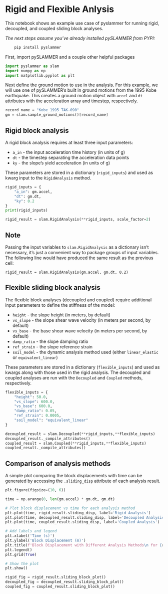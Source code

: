 # Rigid and Flexible Anlysis

This notebook shows an example use case of pyslammer for running rigid, decoupled, and coupled sliding block analyses.

*The next steps assume you've already installed pySLAMMER from PYPI:*

``` bash
    pip install pyslammer
```

First, import pySLAMMER and a couple other helpful packages

```python
import pyslammer as slam
import numpy as np
import matplotlib.pyplot as plt
```

Next define the ground motion to use in the analysis. For this example, we will use one of pySLAMMER's built in ground motions from the 1995 Kobe earthquake. This creates a ground motion object with `accel` and `dt` attributes with the acceleration array and timestep, respectively.

```python
record_name = "Kobe_1995_TAK-090"
gm = slam.sample_ground_motions()[record_name]
```

## Rigid block analysis

A rigid block analysis requires at least three input parameters:

-   `a_in` - the input acceleration time history (in units of g)
-   `dt` - the timestep separating the acceleration data points
-   `ky` - the slope's yield acceleration (in units of g)

These parameters are stored in a dictionary (`rigid_inputs`) and used as kwarg input to the `RigidAnalysis` method.

```python
rigid_inputs = {
    "a_in": gm.accel,
    "dt": gm.dt,
    "ky": 0.2
}
print(rigid_inputs)

rigid_result = slam.RigidAnalysis(**rigid_inputs, scale_factor=2)
```

::: callout-note
## Note

Passing the input variables to `slam.RigidAnalysis` as a dictionary isn't necessary, it's just a convenient way to package groups of input variables. The following line would have produced the same result as the previous cell:

`rigid_result = slam.RigidAnalysis(gm.accel, gm.dt, 0.2)`
:::

## Flexible sliding block analysis

The flexible block analyses (decoupled and coupled) require additional input parameters to define the stiffness of the model:

-   `height` - the slope height (in meters, by default)
-   `vs_slope` - the slope shear wave velocity (in meters per second, by default)
-   `vs_base` - the base shear wave velocity (in meters per second, by default)
-   `damp_ratio` - the slope damping ratio
-   `ref_strain` - the slope reference strain
-   `soil_model` - the dynamic analysis method used (either `linear_elastic` or `equivalent_linear`)

These parameters are stored in a dictionary (`flexible_inputs`) and used as kwargs along with those used in the rigid analysis. The decoupled and coupled analyses are run with the `Decoupled` and `Coupled` methods, respectively.

```python
flexible_inputs = {
    "height": 50.0,
    "vs_slope": 600.0,
    "vs_base": 600.0,
    "damp_ratio": 0.05,
    "ref_strain": 0.0005,
    "soil_model": "equivalent_linear"
}

decoupled_result = slam.Decoupled(**rigid_inputs,**flexible_inputs)
decoupled_result._compile_attributes()
coupled_result = slam.Coupled(**rigid_inputs,**flexible_inputs)
coupled_result._compile_attributes()
```

## Comparison of analysis methods

A simple plot comparing the block displacements with time can be generated by accessing the `.sliding_disp` attribute of each analysis result.

```python
plt.figure(figsize=(10, 6))

time = np.arange(0, len(gm.accel) * gm.dt, gm.dt)

# Plot block displacement vs time for each analysis method
plt.plot(time, rigid_result.sliding_disp, label='Rigid Analysis')
plt.plot(time, decoupled_result.sliding_disp, label='Decoupled Analysis')
plt.plot(time, coupled_result.sliding_disp, label='Coupled Analysis')

# Add labels and legend
plt.xlabel('Time (s)')
plt.ylabel('Block Displacement (m)')
plt.title(f'Block Displacement with Different Analysis Methods\n for {record_name}')
plt.legend()
plt.grid(True)

# Show the plot
plt.show()
```

```python
rigid_fig = rigid_result.sliding_block_plot()
decoupled_fig = decoupled_result.sliding_block_plot()
coupled_fig = coupled_result.sliding_block_plot()
```